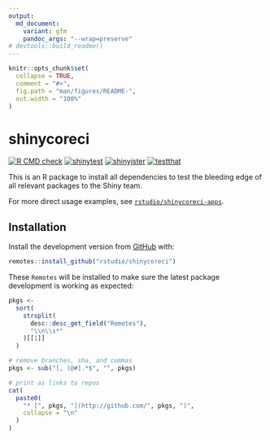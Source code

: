 ```yaml
---
output:
  md_document:
    variant: gfm
    pandoc_args: "--wrap=preserve"
# devtools::build_readme()
---
```


<!-- README.md is generated from README.Rmd. Please edit that file -->

```r
knitr::opts_chunk$set(
  collapse = TRUE,
  comment = "#>",
  fig.path = "man/figures/README-",
  out.width = "100%"
)
```

# shinycoreci

<!-- badges: start -->
[![R CMD check](https://github.com/rstudio/shinycoreci/workflows/R-CMD-check/badge.svg)](https://github.com/rstudio/shinycoreci/actions?query=workflow%3AR-CMD-check)
[![shinytest](https://github.com/rstudio/shinycoreci-apps/workflows/shinytest/badge.svg?branch=master)](https://github.com/rstudio/shinycoreci-apps/actions?query=workflow%3Ashinytest)
[![shinyjster](https://github.com/rstudio/shinycoreci-apps/workflows/shinyjster/badge.svg?branch=master)](https://github.com/rstudio/shinycoreci-apps/actions?query=workflow%3Ashinyjster)
[![testthat](https://github.com/rstudio/shinycoreci-apps/workflows/testthat/badge.svg?branch=master)](https://github.com/rstudio/shinycoreci-apps/actions?query=workflow%3Atestthat)
<!-- badges: end -->

This is an R package to install all dependencies to test the bleeding edge of all relevant packages to the Shiny team.

For more direct usage examples, see [`rstudio/shinycoreci-apps`](https://github.com/rstudio/shinycoreci-apps).


## Installation

Install the development version from [GitHub](https://github.com/) with:

``` r
remotes::install_github("rstudio/shinycoreci")
```

These `Remotes` will be installed to make sure the latest package development is working as expected:

```r
pkgs <-
  sort(
    strsplit(
      desc::desc_get_field("Remotes"),
      "\\n\\s*"
    )[[1]]
  )

# remove branches, sha, and commas
pkgs <- sub("[, (@#].*$", "", pkgs)

# print as links to repos
cat(
  paste0(
    "* [", pkgs, "](http://github.com/", pkgs, ")",
    collapse = "\n"
  )
)
```
